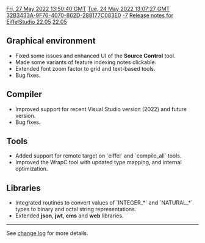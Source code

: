 [[Property:modification_date|Fri, 27 May 2022 13:50:40 GMT]]
[[Property:publication_date|Tue, 24 May 2022 13:07:27 GMT]]
[[Property:uuid|32B3433A-9F76-4070-862D-288177C083E0]]
[[Property:weight|-7]]
[[Property:title|Release notes for EiffelStudio 22.05]]
[[Property:link_title|22.05]]

==Graphical environment==
* Fixed some issues and enhanced UI of the '''Source Control''' tool.
* Made some variants of feature indexing notes clickable.
* Extended font zoom factor to grid and text-based tools.
* Bug fixes.

==Compiler==
* Improved support for recent Visual Studio version (2022) and future version.
* Bug fixes.

==Tools==
* Added support for remote target on `eiffel` and `compile_all` tools.
* Improved the WrapC tool with updated type mapping, and internal optimization.

==Libraries==
* Integrated routines to convert values of `INTEGER_*` and `NATURAL_*` types to binary and octal string representations.
* Extended '''json''', '''jwt''', '''cms''' and '''web''' libraries.

----

See [https://dev.eiffel.com/EiffelStudio_22.05_Releases change log] for more details.
